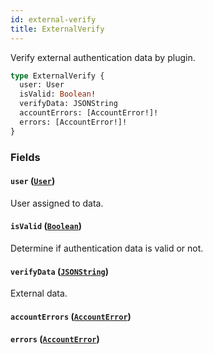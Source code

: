 ```yaml
---
id: external-verify
title: ExternalVerify
---
```


Verify external authentication data by plugin.

```graphql
type ExternalVerify {
  user: User
  isValid: Boolean!
  verifyData: JSONString
  accountErrors: [AccountError!]!
  errors: [AccountError!]!
}
```

### Fields

#### `user` ([`User`](../../../developer/api-reference/objects/user))

User assigned to data.

#### `isValid` ([`Boolean`](../../../developer/api-reference/scalars/boolean))

Determine if authentication data is valid or not.

#### `verifyData` ([`JSONString`](../../../developer/api-reference/scalars/jsonstring))

External data.

#### `accountErrors` ([`AccountError`](../../../developer/api-reference/objects/account-error))

#### `errors` ([`AccountError`](../../../developer/api-reference/objects/account-error))
